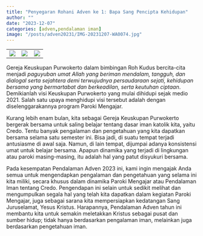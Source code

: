 ```yaml
---
title: "Penyegaran Rohani Adven ke 1: Bapa Sang Pencipta Kehidupan"
author: ""
date: "2023-12-07"
categories: [adven,pendalaman iman]
image: "/posts/adven20231/IMG-20231207-WA0074.jpg"
---
```


|                                                |                                                |                                                |
|------------------------|------------------------|------------------------|
| ![](/posts/adven20231/IMG-20231207-WA0069.jpg) | ![](/posts/adven20231/IMG-20231207-WA0074.jpg) | ![](/posts/adven20231/IMG-20231207-WA0075.jpg) |

Gereja Keuskupan Purwokerto dalam bimbingan Roh Kudus bercita-cita menjadi *paguyuban umat Allah yang beriman mendalam, tangguh, dan dialogal serta sejahtera demi terwujudnya persaudaraan sejati, kehidupan bersama yang bermartabat dan berkeadilan, serta keutuhan ciptaan*. Demikianlah visi Keuskupan Purwokerto yang mulai dihidupi sejak medio 2021. Salah satu upaya menghidupi visi tersebut adalah dengan diselenggarakannya program Paroki Mengajar.\

Kurang lebih enam bulan, kita sebagai Gereja Keuskupan Purwokerto 
bergerak bersama untuk saling belajar tentang dasar iman katolik kita, yaitu 
Credo. Tentu banyak pengalaman dan pengetahuan yang kita dapatkan 
bersama selama satu semester ini. Bisa jadi, di suatu tempat terjadi 
antusiasme di awal saja. Namun, di lain tempat, dijumpai adanya konsistensi 
umat untuk belajar bersama. Apapun dinamika yang terjadi di lingkungan 
atau paroki masing-masing, itu adalah hal yang patut disyukuri bersama.\

Pada kesempatan Pendalaman Adven 2023 ini, kami ingin mengajak 
Anda semua untuk mengendapkan pengalaman dan pengetahuan yang 
selama ini kita miliki, secara khusus dalam dinamika Paroki Mengajar atau 
Pendalaman Iman tentang Credo. Pengendapan ini selain untuk sedikit 
melihat dan mengumpulkan segala hal yang telah kita dapatkan dalam 
kegiatan Paroki Mengajar, juga sebagai sarana kita mempersiapkan 
kedatangan Sang Juruselamat, Yesus Kristus. Harapannya, Pendalaman 
Adven tahun ini membantu kita untuk semakin meletakkan Kristus sebagai 
pusat dan sumber hidup; tidak hanya berdasarkan pengalaman iman, 
melainkan juga berdasarkan pengetahuan iman.
